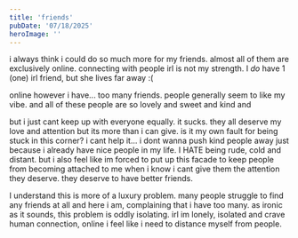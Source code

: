 ```yaml
---
title: 'friends'
pubDate: '07/18/2025'
heroImage: ''
---
```

i always think i could do so much more for my friends. almost all of them are exclusively online. connecting with people irl is not my strength. I *do* have 1 (one) irl friend, but she lives far away :(

online however i have... too many friends. people generally seem to like my vibe. and all of these people are so lovely and sweet and kind and

but i just cant keep up with everyone equally. it sucks. they all deserve my love and attention but its more than i can give. is it my own fault for being stuck in this corner? i cant help it... i dont wanna push kind people away just because i already have nice people in my life. I HATE being rude, cold and distant. but i also feel like im forced to put up this facade to keep people from becoming attached to me when i know i cant give them the attention they deserve. they deserve to have better friends.

I understand this is more of a luxury problem. many people struggle to find any friends at all and here i am, complaining that i have too many. as ironic as it sounds, this problem is oddly isolating. irl im lonely, isolated and crave human connection, online i feel like i need to distance myself from people.